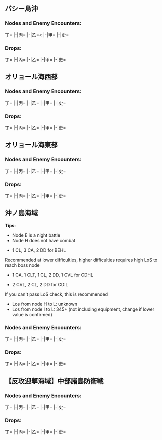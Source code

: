 == バシー島沖 ==
{{Sortieworld|map = [[File:中部西海域_map_1.jpg|500px]]|difficulty = ?|item = {{Ammo}}{{Fuel}}|exp = ?}}

=== Nodes and Enemy Encounters: ===
<tabber>丁=
|-|丙=
|-|乙=<
|-|甲=
|-|史=
</tabber>
=== Drops: ===
<tabber>丁=
|-|丙=
|-|乙=
|-|甲=
|-|史=
</tabber>

== オリョール海西部 ==
{{Sortieworld|map = [[File:中部西海域_map_2.jpg|500px]]|difficulty = ?|item = ?|exp = ?}}

=== Nodes and Enemy Encounters: ===
<tabber>丁=
|-|丙=
|-|乙=
|-|甲=
|-|史=
</tabber>

=== Drops: ===
<tabber>丁=
|-|丙=
|-|乙=
|-|甲=
|-|史=
</tabber>

== オリョール海東部 ==
{{Sortieworld|map = [[File:中部西海域_map_3.jpg|500px]]|difficulty = ?|item = ?|exp = ?}}

=== Nodes and Enemy Encounters: ===
<tabber>丁=
|-|丙=
|-|乙=
|-|甲=
|-|史=
</tabber>

=== Drops: ===
<tabber>丁=
|-|丙=
|-|乙=
|-|甲=
|-|史=
</tabber>

== 沖ノ島海域 ==
{{Sortieworld|map = [[File:中部西海域_map_4.jpg|500px]]|difficulty = ?|item = ?|exp = ?}}
'''Tips:'''
* Node E is a night battle
* Node H does not have combat

* 1 CL, 3 CA, 2 DD for BEHL 

Recommended at lower difficulties, higher difficulties requires high LoS to reach boss node

* 1 CA, 1 CLT, 1 CL, 2 DD, 1 CVL for CDHL

* 2 CVL, 2 CL, 2 DD for CDIL

If you can't pass LoS check, this is recommended
* Los from node H to L: unknown
* Los from node I to L: 345+ (not including equipment, change if lower value is confirmed)

=== Nodes and Enemy Encounters: ===
<tabber>丁=
|-|丙=
|-|乙=
|-|甲=
|-|史=
</tabber>

=== Drops: ===
<tabber>丁=
|-|丙=
|-|乙=
|-|甲=
|-|史=
</tabber>

== 【反攻迎撃海域】中部諸島防衛戦 ==
{{Sortieworld|map = [[File:中部西海域_event_map.jpg|500px]]|difficulty = ?|item = ?|exp = ?}}

=== Nodes and Enemy Encounters: ===
<tabber>丁=
|-|丙=
|-|乙=
|-|甲=
|-|史=
</tabber>

=== Drops: ===
<tabber>丁=
|-|丙=
|-|乙=
|-|甲=
|-|史=
</tabber>

{{VitaMapportal}}
